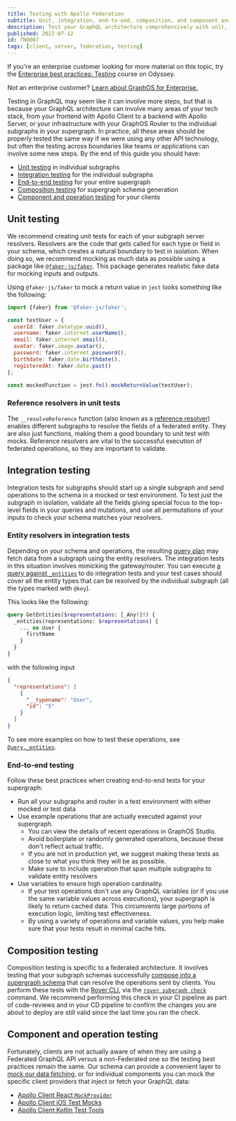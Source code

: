 ```yaml
---
title: Testing with Apollo Federation
subtitle: Unit, integration, end-to-end, composition, and component and operation testing
description: Test your GraphQL architecture comprehensively with unit, integration, end-to-end, composition, and component and operation testing.
published: 2022-07-12
id: TN0007
tags: [client, server, federation, testing]
---
```


<Tip>

If you're an enterprise customer looking for more material on this topic, try the [Enterprise best practices: Testing](https://www.apollographql.com/tutorials/testing) course on Odyssey.

Not an enterprise customer? [Learn about GraphOS for Enterprise.](/graphos/enterprise)

</Tip>

Testing in GraphQL may seem like it can involve more steps, but that is because your GraphQL architecture can involve many areas of your tech stack, from your frontend with Apollo Client to a backend with Apollo Server, or your infrastructure with your GraphOS Router to the individual subgraphs in your supergraph. In practice, all these areas should be properly tested the same way if we were using any other API technology, but often the testing across boundaries like teams or applications can involve some new steps. By the end of this guide you should have:

- [Unit testing](#unit-testing) in individual subgraphs
- [Integration testing](#integration-testing) for the individual subgraphs
- [End-to-end testing](#end-to-end-testing) for your entire supergraph
- [Composition testing](#composition-testing) for supergraph schema generation
- [Component and operation testing](#component-and-operation-testing) for your clients

## Unit testing

We recommend creating unit tests for each of your subgraph server resolvers. Resolvers are the code that gets called for each type or field in your schema, which creates a natural boundary to test in isolation. When doing so, we recommend mocking as much data as possible using a package like [`@faker-js/faker`](https://www.npmjs.com/package/@faker-js/faker). This package generates realistic fake data for mocking inputs and outputs.

Using `@faker-js/faker` to mock a return value in `jest` looks something like the following:

```js
import {faker} from '@faker-js/faker';

const testUser = {
  userId: faker.datatype.uuid(),
  username: faker.internet.userName(),
  email: faker.internet.email(),
  avatar: faker.image.avatar(),
  password: faker.internet.password(),
  birthdate: faker.date.birthdate(),
  registeredAt: faker.date.past()
};

const mockedFunction = jest.fn().mockReturnValue(testUser);
```

### Reference resolvers in unit tests

The `__resolveReference` function (also known as a [reference resolver](/federation/entities/#2-define-a-reference-resolver)) enables different subgraphs to resolve the fields of a federated entity. They are also just functions, making them a good boundary to unit test with mocks. Reference resolvers are vital to the successful execution of federated operations, so they are important to validate.

## Integration testing

Integration tests for subgraphs should start up a single subgraph and send operations to the schema in a mocked or test environment. To test just the subgraph in isolation, validate all the fields giving special focus to the top-level fields in your queries and mutations, and use all permutations of your inputs to check your schema matches your resolvers.

### Entity resolvers in integration tests

Depending on your schema and operations, the resulting [query plan](https://www.apollographql.com/docs/federation/query-plans) may fetch data from a subgraph using the entity resolvers. The integration tests in this situation involves mimicking the gateway/router. You can execute [a query against `_entities`](/federation/subgraph-spec/#understanding-query_entities) to do integration tests and your test cases should cover all the entity types that can be resolved by the individual subgraph (all the types marked with `@key`).

This looks like the following:

```graphql
query GetEntities($representations: [_Any!]!) {
  _entities(representations: $representations) {
    ... on User {
      firstName
    }
  }
}
```

with the following input

```json
{
  "representations": [
    {
      "__typename": "User",
      "id": "5"
    }
  ]
}
```

To see more examples on how to test these operations, see [`Query._entities`](/federation/building-supergraphs/subgraphs-overview/#query_entities).

### End-to-end testing

Follow these best practices when creating end-to-end tests for your supergraph:

- Run all your subgraphs and router in a test environment with either mocked or test data
- Use example operations that are actually executed against your supergraph.
  - You can view the details of recent operations in GraphOS Studio.
  - Avoid boilerplate or randomly generated operations, because these don't reflect actual traffic.
  - If you are not in production yet, we suggest making these tests as close to what you think they will be as possible.
  - Make sure to include operation that span multiple subgraphs to validate entity resolvers
- Use variables to ensure high operation cardinality.
  - If your test operations don't use any GraphQL variables (or if you use the same variable values across executions), your supergraph is likely to return cached data. This circumvents large portions of execution logic, limiting test effectiveness.
  - By using a variety of operations and variable values, you help make sure that your tests result in minimal cache hits.

## Composition testing

Composition testing is specific to a federated architecture. It involves testing that your subgraph schemas successfully [compose into a supergraph schema](/federation/federated-types/composition/) that can resolve the operations sent by clients. You perform these tests with the [Rover CLI](/rover/), via the [`rover subgraph check`](/rover/commands/subgraphs#subgraph-check) command. We recommend performing this check in your CI pipeline as part of code-reviews and in your CD pipeline to confirm the changes you are about to deploy are still valid since the last time you ran the check.

## Component and operation testing

Fortunately, clients are not actually aware of when they are using a Federated GraphQL API versus a non-Federated one so the testing best practices remain the same. Our schema can provide a convenient layer to [mock our data fetching](https://www.apollographql.com/docs/react/development-testing/client-schema-mocking/), or for individual components you can mock the specific client providers that inject or fetch your GraphQL data:

- [Apollo Client React `MockProvider`](https://www.apollographql.com/docs/react/development-testing/testing/)
- [Apollo Client iOS Test Mocks](https://www.apollographql.com/docs/ios/testing/test-mocks)
- [Apollo Client Kotlin Test Tools](https://www.apollographql.com/docs/kotlin/testing/overview)
